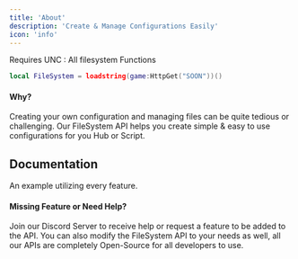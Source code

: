 ```yaml
---
title: 'About'
description: 'Create & Manage Configurations Easily'
icon: 'info'
---
```


<Warning>Requires UNC : All filesystem Functions</Warning>

```lua
local FileSystem = loadstring(game:HttpGet("SOON"))()
```

#### Why?
Creating your own configuration and managing files can be quite tedious or challenging. Our FileSystem API helps you create simple & easy to use configurations for you Hub or Script.

## Documentation
<CardGroup cols={9}>
  <Card icon="code" title="Example">An example utilizing every feature.</Card>
  <Card title="propFolder"></Card>
  <Card title="propConfig"></Card>
  <Card title="reconcile"></Card>
  <Card title="prop"></Card>
  <Card title="set"></Card>
  <Card title="get"></Card>
  <Card title="delete"></Card>
</CardGroup>

#### Missing Feature or Need Help?
Join our Discord Server to receive help or request a feature to be added to the API. You can also modify the FileSystem API to your needs as well, all our APIs are completely Open-Source for all developers to use.